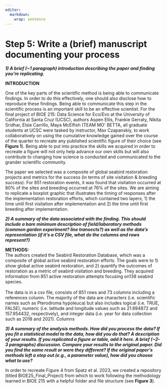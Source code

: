 ```yaml
---
editor: 
  markdown: 
    wrap: sentence
---
```


# Step 5: Write a (brief) manuscript documenting your process

***1) A brief (\~1 paragraph) introduction describing the paper and finding you're replicating.***

**INTRODUCTION**

One of the key parts of the scientific method is being able to communicate findings.
In order to do this effectively, one should also disclose how to reproduce these findings.
Being able to communicate this step in the scientific process is an important skill to be an effective scientist.
For the final project of BIOE 215: Data Science for Eco/Evo at the University of California at Santa Cruz (UCSC), authors Aspen Ellis, Frankie Gerraty, Nikita Sridhar, Elsie Carrillo, Maya McElfish (TEAM MO\' BETTA, all graduate students at UCSC were tasked by instructor, Max Czapanskiy, to work collaboratively on using the cumulative knowledge gained over the course of the quarter to recreate any published scientific figure of their choice (see **Figure 1**).
Being able to put into practice the skills we acquired in order to recreate a figure will not only help advance our own skills but will also contribute to changing how science is conducted and communicated to the grander scientific community.

The paper we selected was a composite of global seabird restoration projects and metrics for the success (in terms of site visitation & breeding success).
For 851 restoration events, it was found that visitation occurred at 80% of the sites and breeding occurred at 76% of the sites.
We are aiming to replicate a boxplot graphic that illustrates the timing of responses after the implementation restoration efforts, which contained two layers;  1) the time until first visitation after implementation and 2) the time until first breeding after implementation.

***2) A summary of the data associated with the finding. This should include a bare minimum description of field/laboratory methods (common garden experiment? line transects?) as well as the data's representation (if it's a CSV file, what do the columns and rows represent?)***

**METHODS:** \
The authors created the Seabird Restoration Database, which was a composite of global active seabird restoration efforts.
The goals were to 1) show global active seabird restoration, and 2) quantify the outcomes of restoration as a metric of seabird visitation and breeding.
They acquired information from 851 active restoration attempts focusing on138 seabird species.
\
\
The data is in a csv file, consists of 851 rows and 73 columns including a references column.
The majority of the data are characters (i.e. scientific names such as Pterodroma hypoleuca) but also includes logical (i.e. TRUE, FALSE), numeric (i.e. latitude and longitude values such as 21.694872 and 157.954432, respectively), and integer data (i.e. year for data collection such as 2018 and 2021).
Columns

***3) A summary of the analysis methods. How did you process the data? If you fit a statistical model to the data, how did you do that? A description of your results. If you replicated a figure or table, add it here. A brief (\~2-3 paragraphs) discussion. Compare your results to the original paper. Did you find the same result or were they different? If the original paper's methods left a step out (e.g., a parameter value), how did you choose what to use?***

In order to recreate Figure 4 from Spatz et al. 2023, we created a repository (titled BIOE25_Final_Project) from which to work following the methodology learned in BIOE 215 with a helpful folder and file structure (see **Figure 3**).
